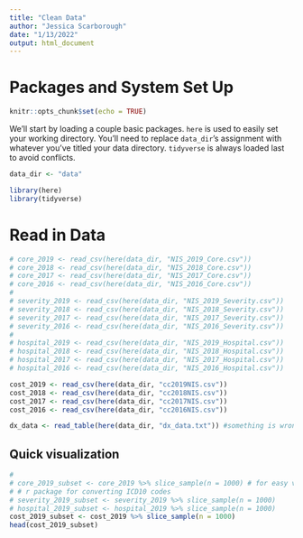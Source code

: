 ```yaml
---
title: "Clean Data"
author: "Jessica Scarborough"
date: "1/13/2022"
output: html_document
---
```



# Packages and System Set Up

```r
knitr::opts_chunk$set(echo = TRUE)
```

We'll start by loading a couple basic packages. `here` is used to easily set your working directory. You'll need to replace `data_dir`'s assignment with whatever you've titled your data directory. `tidyverse` is always loaded last to avoid conflicts. 

```r

data_dir <- "data"

library(here)
library(tidyverse)

```


# Read in Data


```r

# core_2019 <- read_csv(here(data_dir, "NIS_2019_Core.csv"))
# core_2018 <- read_csv(here(data_dir, "NIS_2018_Core.csv"))
# core_2017 <- read_csv(here(data_dir, "NIS_2017_Core.csv"))
# core_2016 <- read_csv(here(data_dir, "NIS_2016_Core.csv"))
# 
# severity_2019 <- read_csv(here(data_dir, "NIS_2019_Severity.csv"))
# severity_2018 <- read_csv(here(data_dir, "NIS_2018_Severity.csv"))
# severity_2017 <- read_csv(here(data_dir, "NIS_2017_Severity.csv"))
# severity_2016 <- read_csv(here(data_dir, "NIS_2016_Severity.csv"))
# 
# hospital_2019 <- read_csv(here(data_dir, "NIS_2019_Hospital.csv"))
# hospital_2018 <- read_csv(here(data_dir, "NIS_2018_Hospital.csv"))
# hospital_2017 <- read_csv(here(data_dir, "NIS_2017_Hospital.csv"))
# hospital_2016 <- read_csv(here(data_dir, "NIS_2016_Hospital.csv"))

cost_2019 <- read_csv(here(data_dir, "cc2019NIS.csv"))
cost_2018 <- read_csv(here(data_dir, "cc2018NIS.csv"))
cost_2017 <- read_csv(here(data_dir, "cc2017NIS.csv"))
cost_2016 <- read_csv(here(data_dir, "cc2016NIS.csv"))

dx_data <- read_table(here(data_dir, "dx_data.txt")) #something is wrong with this upload, I'll look at it later

```


## Quick visualization


```r
# 
# core_2019_subset <- core_2019 %>% slice_sample(n = 1000) # for easy viewing
# # r package for converting ICD10 codes
# severity_2019_subset <- severity_2019 %>% slice_sample(n = 1000)
# hospital_2019_subset <- hospital_2019 %>% slice_sample(n = 1000)
cost_2019_subset <- cost_2019 %>% slice_sample(n = 1000)
head(cost_2019_subset)
```
